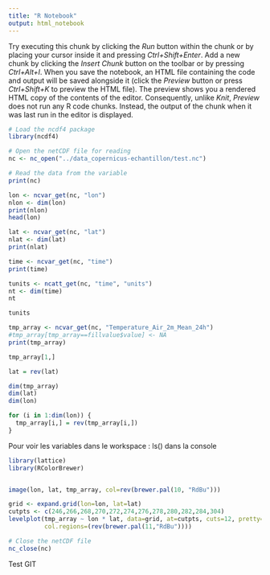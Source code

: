 ```yaml
---
title: "R Notebook"
output: html_notebook
---
```

Try executing this chunk by clicking the *Run* button within the chunk or by placing your cursor inside it and pressing *Ctrl+Shift+Enter*. 
Add a new chunk by clicking the *Insert Chunk* button on the toolbar or by pressing *Ctrl+Alt+I*.
When you save the notebook, an HTML file containing the code and output will be saved alongside it (click the *Preview* button or press *Ctrl+Shift+K* to preview the HTML file).
The preview shows you a rendered HTML copy of the contents of the editor. Consequently, unlike *Knit*, *Preview* does not run any R code chunks. Instead, the output of the chunk when it was last run in the editor is displayed. 
```r
# Load the ncdf4 package
library(ncdf4)

# Open the netCDF file for reading
nc <- nc_open("../data_copernicus-echantillon/test.nc")

# Read the data from the variable
print(nc)
```

```r

lon <- ncvar_get(nc, "lon")
nlon <- dim(lon)
print(nlon)
head(lon)

lat <- ncvar_get(nc, "lat")
nlat <- dim(lat)
print(nlat)
```

```r

time <- ncvar_get(nc, "time")
print(time)
```

```r
tunits <- ncatt_get(nc, "time", "units")
nt <- dim(time)
nt
```

```r
tunits
```
```r
tmp_array <- ncvar_get(nc, "Temperature_Air_2m_Mean_24h")
#tmp_array[tmp_array==fillvalue$value] <- NA
print(tmp_array)
```
```r
tmp_array[1,]
```

```r
lat = rev(lat)
```
```r
dim(tmp_array)
dim(lat)
dim(lon)
```
```r
for (i in 1:dim(lon)) {
  tmp_array[i,] = rev(tmp_array[i,])
}
```

Pour voir les variables dans le workspace : ls() dans la console
```r
library(lattice)
library(RColorBrewer)


image(lon, lat, tmp_array, col=rev(brewer.pal(10, "RdBu")))
```
```r
grid <- expand.grid(lon=lon, lat=lat)
cutpts <- c(246,266,268,270,272,274,276,278,280,282,284,304)
levelplot(tmp_array ~ lon * lat, data=grid, at=cutpts, cuts=12, pretty=T, 
          col.regions=(rev(brewer.pal(11,"RdBu"))))
```


```r
# Close the netCDF file
nc_close(nc)
```

Test GIT
